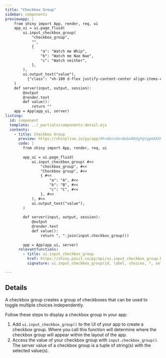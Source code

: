 ```yaml
---
title: "Checkbox Group"
sidebar: components 
previewapp: |
    from shiny import App, render, req, ui
    app_ui = ui.page_fluid(
        ui.input_checkbox_group( 
            "checkbox_group", 
            "", 
            { 
                "a": "Watch me Whip", 
                "b": "Watch me Nae Nae", 
                "c": "Watch neither", 
            }, 
        ), 
        ui.output_text("value"),
          {"class": "vh-100 d-flex justify-content-center align-items-center px-4"}
    )
    def server(input, output, session):
        @output
        @render.text
        def value():
            return ""
    app = App(app_ui, server)
listing:
  id: component
  template: ../_partials/components-detail.ejs
  contents:
    - title: Checkbox Group
      preview: https://shinylive.io/py/app/#h=0&code=NobwRAdghgtgpmAXGKAHVA6VBPMAaMAYwHsIAXOcpMAMwCdiYACAZwAsBLCbJjmVYnTJMAgujxM6lACZw6EqQEcJAVw4AdaOgD6apgF4marFADmcbTQA2a6QApNTJ0Y4YuqFWW2E2cQgGsAI2IAD21TBhVUOyZHZ3j1Il8A4LCI4ijEiTj4p0SAYWSg0KZ0zPxYiFznEErq6sSoRMRYsBEsuvqEsEDm1oAhDpyu1sI+gqGq+oBfbKmnAEo5+OMMsg8vChCyBzAANygbOESlzRBEwisoFhZx-bYAWgBGAAYXpmkH6zgQpkOOUwQB4cCgwFgPQiUCh0JioEIPAAsiWmmgWmlkNFYcj2cjs7k8EjWGwkLDgNw4pAWiGGAAEiZ5aVIILI6BgtmRhhimAcjnYqcN4lIyCo6FUhmAMAArYhcPEQDYYHx+YppSLRBZorSoAyidB2NCoXQcEnYuQLMDTAC6QA
      code: |
        from shiny import App, render, req, ui
        
        app_ui = ui.page_fluid(
            ui.input_checkbox_group( #<<
                "checkbox_group", #<<
                "Checkbox group", #<<
                { #<<
                    "a": "A", #<<
                    "b": "B", #<<
                    "c": "C", #<<
                }, #<<
            ), #<<
            ui.output_text("value"),
        )
        
        def server(input, output, session):
            @output
            @render.text
            def value():
                return ", ".join(input.checkbox_group())
        
        app = App(app_ui, server)
      relevantfunctions:
        - title: ui.input_checkbox_group
          href: https://shiny.posit.co/py/api/ui.input_checkbox_group.html
          signature: ui.input_checkbox_group(id, label, choices, *, selected=None, inline=False, width=None)

---
```


:::{#component}
:::

## Details

<p>A checkbox group creates a group of checkboxes that can be used to toggle multiple choices independently. </p>

<p>Follow these steps to display a checkbox group in your app:</p>

<ol>
  <li>
  Add `ui.input_checkbox_group()` to the UI of your app to create a checkbox group. Where you call this function will determine where the checkbox group will appear within the layout of the app.
  </li>
  
  <li>
  Access the value of your checkbox group with `input.checkbox_group()`. The server value of a checkbox group is a tuple of string(s) with the selected value(s). 
  </li>

</ol>
